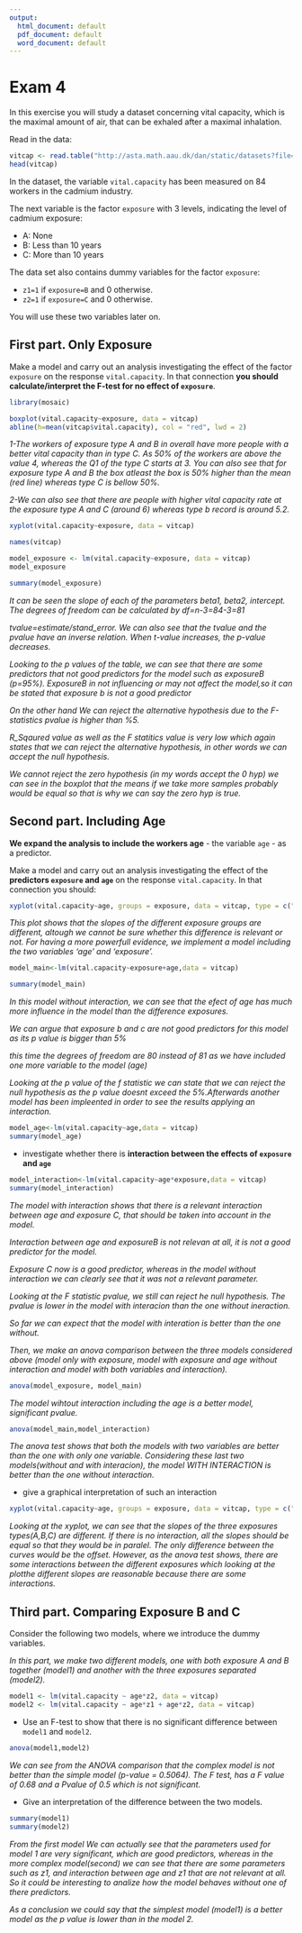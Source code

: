 ```yaml
---
output:
  html_document: default
  pdf_document: default
  word_document: default
---
```


# Exam 4

In this exercise you will study a dataset concerning vital capacity,
which is the maximal amount of air, that can be exhaled after a maximal inhalation.

Read in the data:
```r
vitcap <- read.table("http://asta.math.aau.dk/dan/static/datasets?file=vitcap.dat", header=TRUE)
head(vitcap)
```

In the dataset, the variable `vital.capacity` has been measured
on 84 workers in the cadmium industry.

The next variable is the factor `exposure` with 3
levels, indicating the level of cadmium exposure:

- A: None
 -  B: Less than 10 years
 -  C: More than 10 years

The data set also contains dummy variables for the factor
`exposure`:

 -  `z1=1` if `exposure=B` and 0 otherwise.
 -  `z2=1` if `exposure=C` and 0 otherwise.

You will use these two variables later on.

## First part. Only Exposure

Make a model and carry out an analysis investigating the effect of the
factor `exposure` on the response `vital.capacity`. In
that connection **you should calculate/interpret the F-test for no effect of `exposure`**.

```r
library(mosaic)
```

```r
boxplot(vital.capacity~exposure, data = vitcap)
abline(h=mean(vitcap$vital.capacity), col = "red", lwd = 2)


```

*1-The workers of exposure type A and B in overall have more people with a better vital capacity than in type C. As 50% of the workers are above the value 4, whereas the Q1 of the type C starts at 3. You can also see that for exposure type A and B the box atleast the box is 50% higher than the mean (red line) whereas type C is bellow 50%.*

*2-We can also see that there are people with higher vital capacity rate at the exposure type A and C (around 6) whereas type b record is around 5.2.*

```r
xyplot(vital.capacity~exposure, data = vitcap)
```

```r
names(vitcap)

```
```r
model_exposure <- lm(vital.capacity~exposure, data = vitcap)
model_exposure
```

```r
summary(model_exposure)
```

*It can be seen the slope of each of the parameters beta1, beta2, intercept. The degrees of freedom can be calculated by df=n-3=84-3=81*

*tvalue=estimate/stand_error. We can also see that the tvalue and the pvalue have an inverse relation. When t-value increases, the p-value decreases.*

*Looking to the p values of the table, we can see that there are some predictors that not good predictors for the model such as exposureB (p=95%). ExposureB in not influencing or may not affect the model,so it can be stated that exposure b is not a good predictor*

*On the other hand We can reject the alternative hypothesis due to the F-statistics pvalue is higher than %5. *


*R_Sqaured value as well as the F statitics value is very low which again states that we can reject the alternative hypothesis, in other words we can accept the null hypothesis.*

*We cannot reject the zero hypothesis (in my words accept the 0 hyp) we can see in the boxplot that the means if we take more samples probably would be equal so that is why we can say the zero hyp is true.*

## Second part. Including Age

**We expand the analysis to include the workers age** -
the variable `age` - as a predictor.

Make a model and carry out an analysis investigating the effect of the
**predictors `exposure` and `age`** on the response
`vital.capacity`. In that connection you should:


```r
xyplot(vital.capacity~age, groups = exposure, data = vitcap, type = c("p","r"), auto.key = TRUE)
```  

*This plot shows that the slopes of the different exposure groups are different, altough we cannot be sure whether this difference is relevant or not. For having a more powerfull evidence, we implement a model including the two variables 'age' and 'exposure'.*

```r
model_main<-lm(vital.capacity~exposure+age,data = vitcap)


```
```r

summary(model_main)
```

*In this model without interaction, we can see that the efect of age has much more influence in the model than the difference exposures.* 

*We can argue that exposure b and c are not good predictors for this model as its p value is bigger than 5%*

*this time the degrees of freedom are 80 instead of 81 as we have included one more variable to the model (age)*

*Looking at the p value of the f statistic we can state that we can reject the null hypothesis as the p value doesnt exceed the 5%.Afterwards another model has been impleented in order to see the results applying an interaction.*

```r
model_age<-lm(vital.capacity~age,data = vitcap)
summary(model_age)
```

 -  investigate whether there is **interaction between the effects of  `exposure` and `age`**


```r
model_interaction<-lm(vital.capacity~age*exposure,data = vitcap)
summary(model_interaction)
```

*The model with interaction shows that there is a relevant interaction between age and exposure C, that should be taken into account in the model.*

*Interaction between age and exposureB is not relevan at all, it is not a good predictor for the model.*

*Exposure C now is a good predictor, whereas in the model without interaction we can clearly see that it was not a relevant parameter.*

*Looking at the F statistic pvalue, we still can reject he null hypothesis. The pvalue is lower in the model with interacion than the one without ineraction.*

*So far we can expect that the model with interation is better than the one without.*

*Then, we make an anova comparison between the three models considered above (model only with exposure, model with exposure and age without interaction and model with both variables and interaction). *

```r
anova(model_exposure, model_main)

```
*The model wihtout interaction including the age is a better model, significant pvalue.*

```r
anova(model_main,model_interaction)
```
*The anova test shows that both the models with two variables are better than the one with only one variable. Considering these last two models(without and with interacion), the model WITH INTERACTION is better than the one without interaction.*

 -  give a graphical interpretation of such an interaction
```r
xyplot(vital.capacity~age, groups = exposure, data = vitcap, type = c("p","r"), auto.key = TRUE)
```  
*Looking at the xyplot, we can see that the slopes of the three exposures types(A,B,C) are different. If there is no interaction, all the slopes should be equal so that they would be in paralel. The only difference between the curves would be the offset. However, as the anova test shows, there are some interactions between the different exposures which looking at the plotthe different slopes are reasonable because there are some interactions.*

## Third part. Comparing Exposure B and C

Consider the following two models, where we introduce the dummy variables.

*In this part, we make two different models, one with both exposure A and B together (model1) and another with the three exposures separated (model2).*

```r
model1 <- lm(vital.capacity ~ age*z2, data = vitcap)
model2 <- lm(vital.capacity ~ age*z1 + age*z2, data = vitcap)
```

 -  Use an F-test to show that there is no significant difference
  between `model1` and `model2`.



```r
anova(model1,model2)
```

*We can see from the ANOVA comparison that the complex model is not better than the simple model (p-value = 0.5064). The F test, has a F value of 0.68 and a Pvalue of 0.5 which is not significant.*
  
 -  Give an interpretation of the difference between the two models.

```r
summary(model1)
summary(model2)
```

*From the first model We can actually see that the parameters used for model 1 are very significant, which are good predictors, whereas in the more complex model(second) we can see that there are some parameters such as z1, and interaction between age and z1 that are not relevant at all. So it could be interesting to analize how the model behaves without one of there predictors.*

*As a conclusion we could say that the simplest model (model1) is a better model as the p value is lower than in the model 2.*




